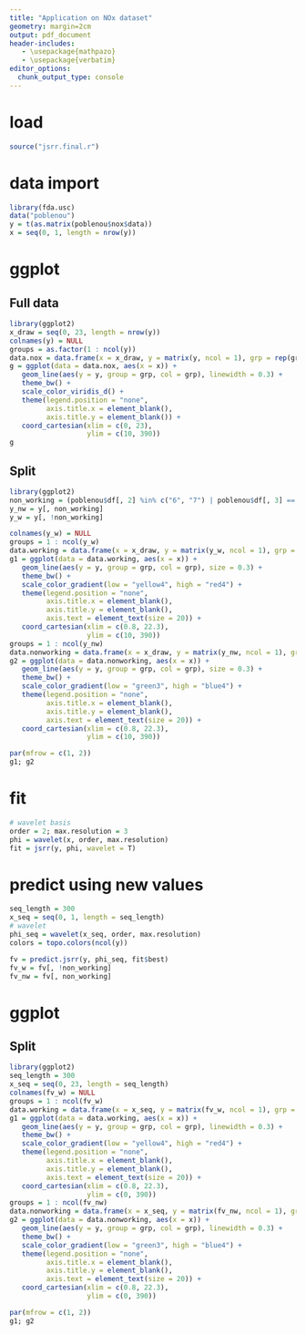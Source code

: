 ```yaml
---
title: "Application on NOx dataset"
geometry: margin=2cm
output: pdf_document
header-includes:
   - \usepackage{mathpazo}
   - \usepackage{verbatim}
editor_options: 
  chunk_output_type: console
---
```


# load

```r
source("jsrr.final.r")
```

# data import

```r
library(fda.usc)
data("poblenou")
y = t(as.matrix(poblenou$nox$data))
x = seq(0, 1, length = nrow(y))
```

# ggplot
## Full data

```r
library(ggplot2)
x_draw = seq(0, 23, length = nrow(y))
colnames(y) = NULL
groups = as.factor(1 : ncol(y))
data.nox = data.frame(x = x_draw, y = matrix(y, ncol = 1), grp = rep(groups, each = nrow(y)))
g = ggplot(data = data.nox, aes(x = x)) +
   geom_line(aes(y = y, group = grp, col = grp), linewidth = 0.3) +
   theme_bw() +
   scale_color_viridis_d() +
   theme(legend.position = "none",
         axis.title.x = element_blank(),
         axis.title.y = element_blank()) +
   coord_cartesian(xlim = c(0, 23),
                   ylim = c(10, 390))
g
```

## Split

```r
library(ggplot2)
non_working = (poblenou$df[, 2] %in% c("6", "7") | poblenou$df[, 3] == 1)
y_nw = y[, non_working]
y_w = y[, !non_working]

colnames(y_w) = NULL
groups = 1 : ncol(y_w)
data.working = data.frame(x = x_draw, y = matrix(y_w, ncol = 1), grp = rep(groups, each = nrow(y_w)))
g1 = ggplot(data = data.working, aes(x = x)) +
   geom_line(aes(y = y, group = grp, col = grp), size = 0.3) +
   theme_bw() +
   scale_color_gradient(low = "yellow4", high = "red4") +
   theme(legend.position = "none",
         axis.title.x = element_blank(),
         axis.title.y = element_blank(),
         axis.text = element_text(size = 20)) +
   coord_cartesian(xlim = c(0.8, 22.3),
                   ylim = c(10, 390))
groups = 1 : ncol(y_nw)
data.nonworking = data.frame(x = x_draw, y = matrix(y_nw, ncol = 1), grp = rep(groups, each = nrow(y_nw)))
g2 = ggplot(data = data.nonworking, aes(x = x)) +
   geom_line(aes(y = y, group = grp, col = grp), size = 0.3) +
   theme_bw() +
   scale_color_gradient(low = "green3", high = "blue4") +
   theme(legend.position = "none",
         axis.title.x = element_blank(),
         axis.title.y = element_blank(),
         axis.text = element_text(size = 20)) +
   coord_cartesian(xlim = c(0.8, 22.3),
                   ylim = c(10, 390))

par(mfrow = c(1, 2))
g1; g2
```

# fit

```r
# wavelet basis
order = 2; max.resolution = 3
phi = wavelet(x, order, max.resolution)
fit = jsrr(y, phi, wavelet = T)
```

# predict using new values

```r
seq_length = 300
x_seq = seq(0, 1, length = seq_length)
# wavelet
phi_seq = wavelet(x_seq, order, max.resolution)
colors = topo.colors(ncol(y))

fv = predict.jsrr(y, phi_seq, fit$best)
fv_w = fv[, !non_working]
fv_nw = fv[, non_working]
```

# ggplot
## Split

```r
library(ggplot2)
seq_length = 300
x_seq = seq(0, 23, length = seq_length)
colnames(fv_w) = NULL
groups = 1 : ncol(fv_w)
data.working = data.frame(x = x_seq, y = matrix(fv_w, ncol = 1), grp = rep(groups, each = nrow(fv_w)))
g1 = ggplot(data = data.working, aes(x = x)) +
   geom_line(aes(y = y, group = grp, col = grp), linewidth = 0.3) +
   theme_bw() +
   scale_color_gradient(low = "yellow4", high = "red4") +
   theme(legend.position = "none",
         axis.title.x = element_blank(),
         axis.title.y = element_blank(),
         axis.text = element_text(size = 20)) +
   coord_cartesian(xlim = c(0.8, 22.3),
                   ylim = c(0, 390))
groups = 1 : ncol(fv_nw)
data.nonworking = data.frame(x = x_seq, y = matrix(fv_nw, ncol = 1), grp = rep(groups, each = nrow(fv_nw)))
g2 = ggplot(data = data.nonworking, aes(x = x)) +
   geom_line(aes(y = y, group = grp, col = grp), linewidth = 0.3) +
   theme_bw() +
   scale_color_gradient(low = "green3", high = "blue4") +
   theme(legend.position = "none",
         axis.title.x = element_blank(),
         axis.title.y = element_blank(),
         axis.text = element_text(size = 20)) +
   coord_cartesian(xlim = c(0.8, 22.3),
                   ylim = c(0, 390))

par(mfrow = c(1, 2))
g1; g2
```

